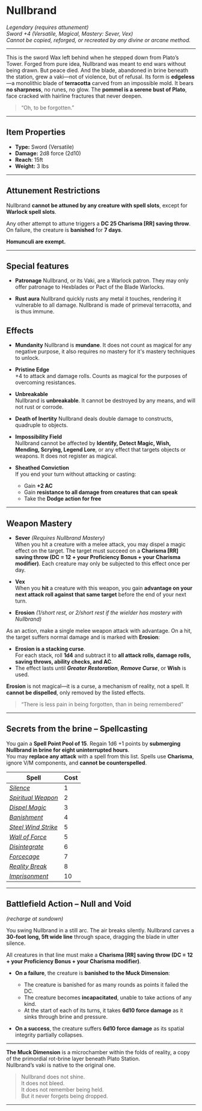 # Nullbrand

_Legendary (requires attunement)_  
_Sword +4 (Versatile, Magical, Mastery: Sever, Vex)_  
_Cannot be copied, reforged, or recreated by any divine or arcane method._

---

This is the sword Wax left behind when he stepped down from Plato’s Tower. Forged from pure idea, Nullbrand was meant to end wars without being drawn.
But peace died. And the blade, abandoned in brine beneath the station, grew a vaki—not of violence, but of refusal.
Its form is **edgeless**—a monolithic blade of **terracotta** carved from an impossible mold.
It bears **no sharpness**, no runes, no glow. The **pommel is a serene bust of Plato**, face cracked with hairline fractures that never deepen.

> “Oh, to be forgotten.”

---

## Item Properties

- **Type:** Sword (Versatile)
- **Damage:** 2d8 force (2d10)
- **Reach**: 15ft
- **Weight:** 3 lbs

---

## Attunement Restrictions

Nullbrand **cannot be attuned by any creature with spell slots**, except for **Warlock spell slots**.

Any other attempt to attune triggers a **DC 25 Charisma [RR] saving throw**.  
On failure, the creature is **banished** for **7 days**.

**Homunculi are exempt.**

---

## Special features

- **Patronage** Nullbrand, or its Vaki, are a Warlock patron. They may only offer patronage to Hexblades or Pact of the Blade Warlocks.

- **Rust aura** Nullbrand quickly rusts any metal it touches, rendering it vulnerable to all damage. Nullbrand is made of primeval terracotta, and is thus immune.

## Effects

- **Mundanity**
  Nullbrand is **mundane**. It does not count as magical for any negative purpose, it also requires no mastery for it's mastery techniques to unlock.

- **Pristine Edge**  
  +4 to attack and damage rolls. Counts as magical for the purposes of overcoming resistances.

- **Unbreakable**  
  Nullbrand is **unbreakable**. It cannot be destroyed by any means, and will not rust or corrode.

- **Death of Inertity**
  Nullbrand deals double damage to constructs, quadruple to objects.

- **Impossibility Field**  
  Nullbrand cannot be affected by **Identify, Detect Magic, Wish, Mending, Scrying, Legend Lore**, or any effect that targets objects or weapons. It does not register as magical.

- **Sheathed Conviction**  
  If you end your turn without attacking or casting:

  - Gain **+2 AC**
  - Gain **resistance to all damage from creatures that can speak**
  - Take the **Dodge action for free**

---

## Weapon Mastery

- **Sever** _(Requires Nullbrand Mastery)_  
  When you hit a creature with a melee attack, you may dispel a magic effect on the target. The target must succeed on a **Charisma [RR] saving throw (DC = 12 + your Proficiency Bonus + your Charisma modifier)**.
  Each creature may only be subjected to this effect once per day.

- **Vex**  
  When you **hit** a creature with this weapon, you gain **advantage on your next attack roll against that same target** before the end of your next turn.

- **Erosion** _(1/short rest, or 2/short rest if the wielder has mastery with Nullbrand)_

As an action, make a single melee weapon attack with advantage. On a hit, the target suffers normal damage and is marked with **Erosion**:

- **Erosion is a stacking curse**.  
   For each stack, roll **1d4** and subtract it to **all attack rolls, damage rolls, saving throws, ability checks, and AC**.
- The effect lasts until **_Greater Restoration_**, **_Remove Curse_**, or **Wish** is used.

**Erosion** is not magical—it is a curse, a mechanism of reality, not a spell. It **cannot be dispelled**, only removed by the listed effects.

> “There is less pain in being forgotten, than in being remembered”

---

## Secrets from the brine – Spellcasting

You gain a **Spell Point Pool of 15**. Regain 1d6 +1 points by **submerging Nullbrand in brine for eight uninterrupted hours**.  
You may **replace any attack** with a spell from this list. Spells use **Charisma**, ignore V/M components, and **cannot be counterspelled**.

| Spell                                                                    | Cost |
| ------------------------------------------------------------------------ | ---- |
| [_Silence_](https://dnd5e.wikidot.com/spell:silence)                     | 1    |
| [_Spiritual Weapon_](https://dnd5e.wikidot.com/spell:spiritual-weapon)   | 2    |
| [_Dispel Magic_](https://dnd5e.wikidot.com/spell:dispel-magic)           | 3    |
| [_Banishment_](https://dnd5e.wikidot.com/spell:banishment)               | 4    |
| [_Steel Wind Strike_](https://dnd5e.wikidot.com/spell:steel-wind-strike) | 5    |
| [_Wall of Force_](https://dnd5e.wikidot.com/spell:wall-of-force)         | 5    |
| [_Disintegrate_](https://dnd5e.wikidot.com/spell:disintegrate)           | 6    |
| [_Forcecage_](https://dnd5e.wikidot.com/spell:forcecage)                 | 7    |
| [_Reality Break_](https://dnd5e.wikidot.com/spell:reality-break)         | 8    |
| [_Imprisonment_](https://dnd5e.wikidot.com/spell:imprisonment)           | 10   |

---

## Battlefield Action – **Null and Void**

_(recharge at sundown)_

You swing Nullbrand in a still arc. The air breaks silently.
Nullbrand carves a **30-foot long, 5ft wide line** through space, dragging the blade in utter silence.

All creatures in that line must make a **Charisma [RR] saving throw (DC = 12 + your Proficiency Bonus + your Charisma modifier)**.

- **On a failure**, the creature is **banished to the Muck Dimension**:

  - The creature is banished for as many rounds as points it failed the DC.
  - The creature becomes **incapacitated**, unable to take actions of any kind.
  - At the start of each of its turns, it takes **6d10 force damage** as it sinks through brine and pressure.

- **On a success**, the creature suffers **6d10 force damage** as its spatial integrity partially collapses.

---

**The Muck Dimension** is a microchamber within the folds of reality, a copy of the primordial rot-brine layer beneath Plato Station.  
Nullbrand’s vaki is native to the original one.

> Nullbrand does not shine.  
> It does not bleed.  
> It does not remember being held.  
> But it never forgets being dropped.

---
